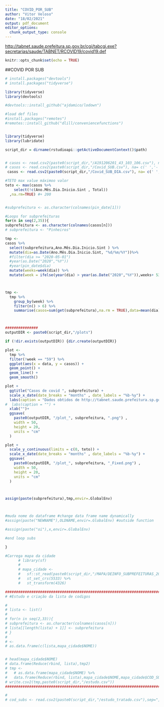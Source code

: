 ```yaml
---
title: "COVID_POR_SUB"
author: "Vitor Veloso"
date: "18/02/2021"
output: pdf_document
editor_options: 
  chunk_output_type: console
---
```


<http://tabnet.saude.prefeitura.sp.gov.br/cgi/tabcgi.exe?secretarias/saude/TABNET/RCOVID19/covid19.def>

```r
knitr::opts_chunk$set(echo = TRUE)
```

\#\#COVID POR SUB

```r

# install.packages("devtools")
# install.packages("tidyverse")

library(tidyverse)
library(devtools)

#devtools::install_github("ajdamico/lodown")

```

```r
#load def files
#install.packages("remotes")
#remotes::install_github("dlill/conveniencefunctions")


library(tidyverse)
library(lubridate)

script_dir = dirname(rstudioapi::getActiveDocumentContext()$path)



```


```r
# casos <- read.csv2(paste0(script_dir,"/A191206201_43_103_106.csv"), na= c(' ','-'))
# casos <- read.csv2(paste0(script_dir,"/Covid_SUB.csv"), na= c(' ','-'))
 casos <- read.csv2(paste0(script_dir,"/Covid_SUB_DIA.csv"), na= c(' ','-'))

#TETO max value máximoo valor
teto <- max(casos %>% 
    select(!c(Ano.Mês.Dia.Inicio.Sint , Total))
  ,na.rm=TRUE) #+ 200


#subprefeitura <- as.character(colnames(pin_date[1]))

#Loops for subprefeituras
for(n in seq(2,35)){
subprefeitura <- as.character(colnames(casos[n]))
# subprefeitura <- "Pinheiros"

tmp <-
casos %>%
  select(subprefeitura,Ano.Mês.Dia.Inicio.Sint ) %>%
  mutate(dia=as.Date(Ano.Mês.Dia.Inicio.Sint, "%d/%m/%Y"))%>%
  #filter(dia >= "2020-05-01")
  #year(as.Date("2020","%Y"))
  #year(pin_date$dia) 
  mutate(weeks=week(dia)) %>%
  mutate(week = ifelse(year(dia) > year(as.Date("2020","%Y")),weeks+ 53,weeks ))



tmp <- 
  tmp %>%
    group_by(week) %>%
    filter(n() > 6) %>%
    summarise(casos=sum(get(subprefeitura),na.rm = TRUE),data=mean(dia))



###############
outputDIR <- paste0(script_dir,"/plots")

if (!dir.exists(outputDIR)) {dir.create(outputDIR)}

plot <-
  tmp %>%
  filter(!week == "59") %>%
  ggplot(aes(x = data, y = casos)) +
  geom_point() +
  geom_line() +
  geom_smooth() 

plot +
  ggtitle("Casos de covid ", subprefeitura) +
  scale_x_date(date_breaks = "months" , date_labels = "%b-%y") +
  labs(caption = "Dados obtidos de http://tabnet.saude.prefeitura.sp.gov.br/cgi/tabcgi.exe?secretarias/saude/TABNET/RCOVID19/covid19.def \n Opções selecionadas Ano Mês dia Notificação, Subprefeitura, data(todas disponíveis) e casos confirmados \n Os dados foram filtrados para até a ultima semana completa ") +
#  labs(caption = "") + 
  xlab("")+
  ggsave(
    paste0(outputDIR, "/plot_", subprefeitura, ".png") ,
    width = 50,
    height = 20,
    units = "cm"
  )

plot +
  scale_y_continuous(limits = c(0, teto)) +
  scale_x_date(date_breaks = "months" , date_labels = "%b-%y") +
  ggsave(
    paste0(outputDIR, "/plot_", subprefeitura, "_Fixed.png") ,
    width = 50,
    height = 20,
    units = "cm"
  )



assign(paste(subprefeitura),tmp,envir=.GlobalEnv)



#muda nome do dataframe #change data frame name dynamically
#assign(paste("NEWNAME"),OLDNAME,envir=.GlobalEnv) #outside function

#assign(paste("oi"),x,envir=.GlobalEnv)

#end loop subs

}


```




```r
#Carrega mapa da cidade
      # library(sf)
      # 
      # mapa_cidade <- 
      #   sf::st_read(paste0(script_dir,"/MAPA/DEINFO_SUBPREFEITURAS_2013.shp")) %>%
      #   st_set_crs(5533) %>%  
      #   st_transform(4326) 

############################################################################
# #Estudo e criação da lista de codigos

# 
# lista <- list()
# 
# for(n in seq(2,33)){
# subprefeitura <- as.character(colnames(casos[n]))
# lista[[length(lista) + 1]] <- subprefeitura
# }
# 
# <-
# as.data.frame(c(lista,mapa_cidade$NOME))


# head(mapa_cidade$NOME)
# data.frame(Reduce(rbind, lista),tmp2)
# tmp <- 
#   # as.data.frame(mapa_cidade$NOME) %>%
#   data.frame(Reduce(rbind, lista),mapa_cidade$NOME,mapa_cidade$COD_SUBPRE)
# write.csv2(tmp,paste0(script_dir,"/estudo.csv"))
############################################################################

# 
# cod_subs <- read.csv2(paste0(script_dir,"/estudo_tratado.csv"),sep=",")


```

